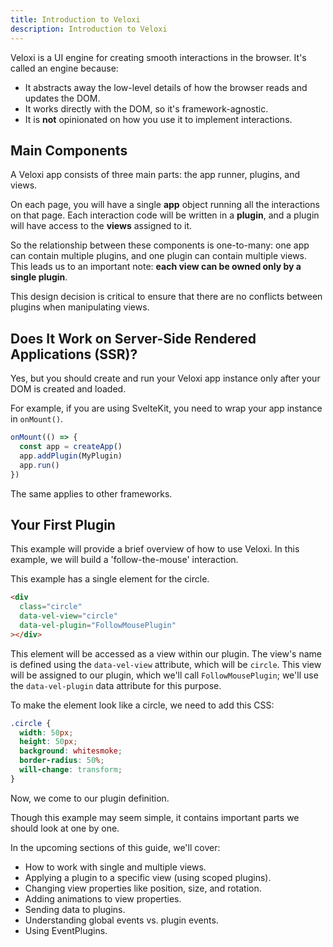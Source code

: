 ```yaml
---
title: Introduction to Veloxi
description: Introduction to Veloxi
---
```



Veloxi is a UI engine for creating smooth interactions in the browser. It's called an engine because:

- It abstracts away the low-level details of how the browser reads and updates the DOM.
- It works directly with the DOM, so it's framework-agnostic.
- It is **not** opinionated on how you use it to implement interactions.

## Main Components

A Veloxi app consists of three main parts: the app runner, plugins, and views.

On each page, you will have a single **app** object running all the interactions on that page. Each interaction code will be written in a **plugin**, and a plugin will have access to the **views** assigned to it.

So the relationship between these components is one-to-many: one app can contain multiple plugins, and one plugin can contain multiple views. This leads us to an important note: **each view can be owned only by a single plugin**.

This design decision is critical to ensure that there are no conflicts between plugins when manipulating views.

## Does It Work on Server-Side Rendered Applications (SSR)?

Yes, but you should create and run your Veloxi app instance only after your DOM is created and loaded.

For example, if you are using SvelteKit, you need to wrap your app instance in `onMount()`.

```js
onMount(() => {
  const app = createApp()
  app.addPlugin(MyPlugin)
  app.run()
})
```

The same applies to other frameworks.

## Your First Plugin

This example will provide a brief overview of how to use Veloxi. In this example, we will build a 'follow-the-mouse' interaction.

<FollowMouse />

This example has a single element for the circle.

```html
<div
  class="circle"
  data-vel-view="circle"
  data-vel-plugin="FollowMousePlugin"
></div>
```

This element will be accessed as a view within our plugin. The view's name is defined using the `data-vel-view` attribute, which will be `circle`. This view will be assigned to our plugin, which we'll call `FollowMousePlugin`; we'll use the `data-vel-plugin` data attribute for this purpose.

To make the element look like a circle, we need to add this CSS:

```css
.circle {
  width: 50px;
  height: 50px;
  background: whitesmoke;
  border-radius: 50%;
  will-change: transform;
}
```

Now, we come to our plugin definition.

<PluginCode client:load>
  <div slot="FunctionalStyle">
    <FollowMouseFunctional />
  </div>
  <div slot="ClassicalStyle">
    <FollowMouseClassical />
  </div>
</PluginCode>

Though this example may seem simple, it contains important parts we should look at one by one.

In the upcoming sections of this guide, we'll cover:

- How to work with single and multiple views.
- Applying a plugin to a specific view (using scoped plugins).
- Changing view properties like position, size, and rotation.
- Adding animations to view properties.
- Sending data to plugins.
- Understanding global events vs. plugin events.
- Using EventPlugins.
